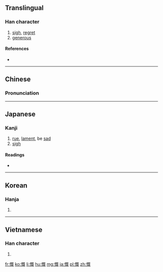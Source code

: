 ==Translingual==

===Han character===
{{Han char|rn=61|rad=心|as=09|sn=12|four=9101<sub>4</sub>|canj=心日戈山 (PAIU)|ids=⿰[[忄]][[既]]}}

# [[sigh]], [[regret]]
# [[generous]]

====References====
* {{Han ref|kx=0399.240|dkj=11122|dj=0739.110|hdz=42331.120|uh=6168|ud=24936|bh=B46E|bd=46190}}

----

==Chinese==
{{zh-hanzi-box|[[慨]]}}

===Pronunciation===
{{zh-pron
|m=kǎi
|c=koi2,koi3
|h=pfs=khói
|mc=y
|oc=y
|ma=
|cat=v,a
}}

----

==Japanese==

===Kanji===
{{ja-kanji|grade=c|rs=心09}}

# [[rue]], [[lament]], be [[sad]]
# [[sigh]] 

====Readings====
* {{ja-readings|on=[[がい]] (gai), [[かい]] (kai)|kun=[[なげく]] (nageku)}}

----

==Korean==

===Hanja===
{{ko-hanja|hangeul=개|eumhun=|rv=gae|mr=kae|y=kay}}

# {{defn|lang=ko|sort=心09}}

----

==Vietnamese==

===Han character===
{{vi-hantu|[[khái]], [[khới]]|rs=心09}}

# {{defn|lang=vi|sort=心09}}

[[fr:慨]]
[[ko:慨]]
[[li:慨]]
[[hu:慨]]
[[mg:慨]]
[[ja:慨]]
[[pl:慨]]
[[zh:慨]]